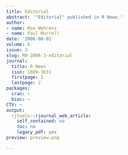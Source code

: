 ```yaml
---
title: Editorial
abstract: '"Editorial" published in R News.'
author:
- name: Ron Wehrens
- name: Paul Murrell
date: '2006-08-01'
volume: 6
issue: 3
slug: RN-2006-3-editorial
journal:
  title: R News
  issn: 1609-3631
  firstpage: 1
  lastpage: 2
packages:
  cran: ~
  bioc: ~
CTV: ~
output:
  rjtools::rjournal_web_article:
    self_contained: no
    toc: no
    legacy_pdf: yes
preview: preview.png

---
```

